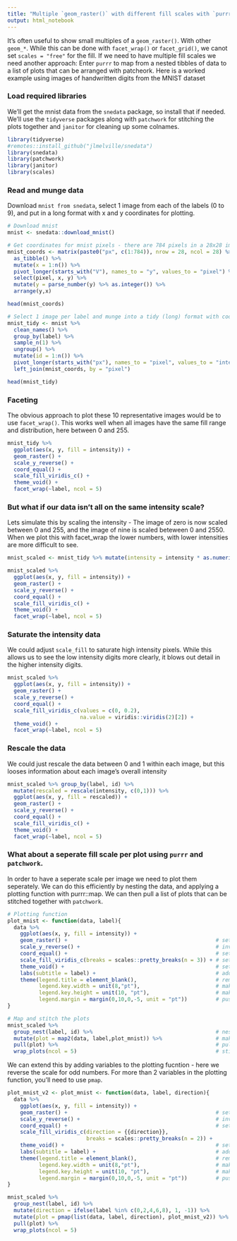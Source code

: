```yaml
---
title: "Multiple `geom_raster()` with different fill scales with `purrr` and `patchwork`"
output: html_notebook
---
```


It's often useful to show small multiples of a `geom_raster()`. With other `geom_*`. While this can be done with `facet_wrap()` or `facet_grid()`, we canot set `scales = "free"` for the fill. If we need to have multiple fill scales we need another approach: Enter `purrr` to map from a nested tibbles of data to a list of plots that can be arranged with patcheork. Here is a worked example using images of handwritten digits from the MNIST dataset


### Load required libraries

We'll get the mnist data from the `snedata` package, so install that if needed. We'll use the `tidyverse` packages along with `patchwork` for stitching the plots together and `janitor` for cleaning up some colnames.

```r

library(tidyverse)
#remotes::install_github("jlmelville/snedata")
library(snedata)
library(patchwork)
library(janitor)
library(scales)

```

### Read and munge data

Download `mnist from snedata`, select 1 image from each of the labels (0 to 9), and put in a long format with x and y coordinates for plotting.

```r

# Download mnist
mnist <- snedata::download_mnist()

# Get coordinates for mnist pixels - there are 784 pixels in a 28x28 image
mnist_coords <- matrix(paste0("px", c(1:784)), nrow = 28, ncol = 28) %>%
  as_tibble() %>%
  mutate(x = 1:n()) %>%
  pivot_longer(starts_with("V"), names_to = "y", values_to = "pixel") %>%
  select(pixel, x, y) %>%
  mutate(y = parse_number(y) %>% as.integer()) %>%
  arrange(y,x)

head(mnist_coords)

# Select 1 image per label and munge into a tidy (long) format with coordinates
mnist_tidy <- mnist %>% 
  clean_names() %>%
  group_by(label) %>%
  sample_n(1) %>% 
  ungroup() %>%
  mutate(id = 1:n()) %>%
  pivot_longer(starts_with("px"), names_to = "pixel", values_to = "intensity") %>%
  left_join(mnist_coords, by = "pixel")

head(mnist_tidy)

```


### Faceting

The obvious approach to plot these 10 representative images would be to use `facet_wrap()`. This works well when all images have the same fill range and distribution, here between 0 and 255.

```r

mnist_tidy %>%
  ggplot(aes(x, y, fill = intensity)) +
  geom_raster() +
  scale_y_reverse() +
  coord_equal() +
  scale_fill_viridis_c() +
  theme_void() +
  facet_wrap(~label, ncol = 5)

```

### But what if our data isn't all on the same intensity scale?

Lets simulate this by scaling the intensity - The image of zero is now scaled between 0 and 255, and the image of nine is scaled beteween 0 and 2550. When we plot this with facet_wrap the lower numbers, with lower intensities are more difficult to see. 

```r

mnist_scaled <- mnist_tidy %>% mutate(intensity = intensity * as.numeric(label))

mnist_scaled %>%
  ggplot(aes(x, y, fill = intensity)) +
  geom_raster() +
  scale_y_reverse() +
  coord_equal() +
  scale_fill_viridis_c() +
  theme_void() +
  facet_wrap(~label, ncol = 5)

```

### Saturate the intensity data

We could adjust `scale_fill` to saturate high intensity pixels. While this allows us to see the low intensity digits more clearly, it blows out detail in the higher intensity digits.

```r

mnist_scaled %>%
  ggplot(aes(x, y, fill = intensity)) +
  geom_raster() +
  scale_y_reverse() +
  coord_equal() +
  scale_fill_viridis_c(values = c(0, 0.2),
                       na.value = viridis::viridis(2)[2]) +
  theme_void() +
  facet_wrap(~label, ncol = 5)

```

### Rescale the data

We could just rescale the data between 0 and 1 within each image, but this looses information about each image's overall intensity

```r

mnist_scaled %>% group_by(label, id) %>% 
  mutate(rescaled = rescale(intensity, c(0,1))) %>%
  ggplot(aes(x, y, fill = rescaled)) +
  geom_raster() +
  scale_y_reverse() +
  coord_equal() +
  scale_fill_viridis_c() +
  theme_void() +
  facet_wrap(~label, ncol = 5)

```


### What about a seperate fill scale per plot using `purrr` and `patchwork`.

In order to have a seperate scale per image we need to plot them seperately. We can do this efficiently by nesting the data, and applying a plotting function with purrr::map. We can then pull a list of plots that can be stitched together with `patchwork`.


```r

# Plotting function
plot_mnist <- function(data, label){
  data %>%
    ggplot(aes(x, y, fill = intensity)) +
    geom_raster() +                                               # set the geom
    scale_y_reverse() +                                           # invert the y axis
    coord_equal() +                                               # set aspect ratio of each pixel
    scale_fill_viridis_c(breaks = scales::pretty_breaks(n = 3)) + # set scale viridis and reduce break number
    theme_void() +                                                # set the theme
    labs(subtitle = label) +                                      # add label as a subtitle
    theme(legend.title = element_blank(),                         # remove legend title
          legend.key.width = unit(8,"pt"),                        # make scale narrower
          legend.key.height = unit(10, "pt"),                     # make scale shorter
          legend.margin = margin(0,10,0,-5, unit = "pt"))         # push scale sligtly closer to the plot
}

# Map and stitch the plots
mnist_scaled %>%
  group_nest(label, id) %>%                                       # nest the data
  mutate(plot = map2(data, label,plot_mnist)) %>%                 # make a plot from the data in each nested tibble
  pull(plot) %>%                                                  # pull the list of plots
  wrap_plots(ncol = 5)                                            # stitch these plots together

```

We can extend this by adding variables to the plotting fucntion - here we reverse the scale for odd numbers. For more than 2 variables in the plotting function, you'll need to use `pmap`.

```r

plot_mnist_v2 <- plot_mnist <- function(data, label, direction){
  data %>%
    ggplot(aes(x, y, fill = intensity)) +
    geom_raster() +                                               # set the geom
    scale_y_reverse() +                                           # invert the y axis
    coord_equal() +                                               # set aspect ratio of each pixel
    scale_fill_viridis_c(direction = {{direction}},
                         breaks = scales::pretty_breaks(n = 2)) +
    theme_void() +                                                # set the theme
    labs(subtitle = label) +                                      # add label as a subtitle
    theme(legend.title = element_blank(),                         # remove legend title
          legend.key.width = unit(8,"pt"),                        # make scale narrower
          legend.key.height = unit(10, "pt"),                     # make scale shorter
          legend.margin = margin(0,10,0,-5, unit = "pt"))         # push scale sligtly closer to the plot
}

mnist_scaled %>%
  group_nest(label, id) %>%
  mutate(direction = ifelse(label %in% c(0,2,4,6,8), 1, -1)) %>%
  mutate(plot = pmap(list(data, label, direction), plot_mnist_v2)) %>%
  pull(plot) %>%
  wrap_plots(ncol = 5)

```

